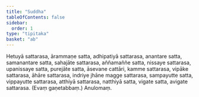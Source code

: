 ```yaml
---
title: "Suddha"
tableOfContents: false
sidebar:
  order: 1
type: "tipitaka"
basket: "ab"
---
```



<DynamicBreadcrumb />

<Division number="24">

<Paragraph number="1727">
Hetuyā sattarasa, ārammaṇe satta, adhipatiyā sattarasa, anantare satta, samanantare satta, sahajāte sattarasa, aññamaññe satta, nissaye sattarasa, upanissaye satta, purejāte satta, āsevane cattāri, kamme sattarasa, vipāke sattarasa, āhāre sattarasa, indriye jhāne magge sattarasa, sampayutte satta, vippayutte sattarasa, atthiyā sattarasa, natthiyā satta, vigate satta, avigate sattarasa. (Evaṃ gaṇetabbaṃ.)

</Paragraph>
</Division>

<Paragraph number="1728" type="center">
Anulomaṃ.
</Paragraph>